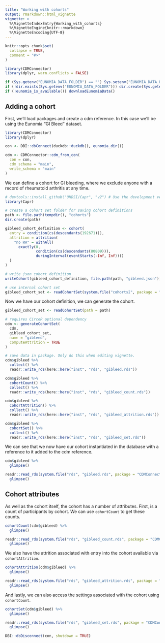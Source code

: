```yaml
---
title: "Working with cohorts"
output: rmarkdown::html_vignette
vignette: >
  %\VignetteIndexEntry{Working_with_cohorts}
  %\VignetteEngine{knitr::rmarkdown}
  %\VignetteEncoding{UTF-8}
---
```


```r

knitr::opts_chunk$set(
  collapse = TRUE,
  comment = "#>"
)

library(CDMConnector)
library(dplyr, warn.conflicts = FALSE)

if (Sys.getenv("EUNOMIA_DATA_FOLDER") == "") Sys.setenv("EUNOMIA_DATA_FOLDER" = file.path(tempdir(), "eunomia"))
if (!dir.exists(Sys.getenv("EUNOMIA_DATA_FOLDER"))) dir.create(Sys.getenv("EUNOMIA_DATA_FOLDER"))
if (!eunomia_is_available()) downloadEunomiaData()

```


## Adding a cohort

First, we'll load packages and create a cdm reference. In this case we'll be using the Eunomia "GI Bleed" dataset.

```r
library(CDMConnector)
library(dplyr)

con <- DBI::dbConnect(duckdb::duckdb(), eunomia_dir())

cdm <- CDMConnector::cdm_from_con(
  con = con,
  cdm_schema = "main",
  write_schema = "main"
)
```

We can define a cohort for GI bleeding, where we exclude anyone with a record of rheumatoid arthritis at any time.

```r
# devtools::install_github("OHDSI/Capr", "v2") # Use the development version of Capr v2
library(Capr)

# create a cohort set folder for saving cohort definitions
path <- file.path(tempdir(), "cohorts")
dir.create(path)

gibleed_cohort_definition <- cohort(
  entry = condition(cs(descendants(192671))),
  attrition = attrition(
    "no RA" = withAll(
      exactly(0,
              condition(cs(descendants(80809))),
              duringInterval(eventStarts(-Inf, Inf))))
  )
)

# write json cohort definition
writeCohort(gibleed_cohort_definition, file.path(path, "gibleed.json"))
```

```r
# use internal cohort set 
gibleed_cohort_set <- readCohortSet(system.file("cohorts2", package = "CDMConnector", mustWork = TRUE))[3,]
```

Now we have our cohort definition, we can generate the cohort.

```r
gibleed_cohort_set <- readCohortSet(path = path)
```

```r
# requires CirceR optional dependency
cdm <- generateCohortSet(
  cdm,
  gibleed_cohort_set,
  name = "gibleed",
  computeAttrition = TRUE
)
```

```r
# save data in package. Only do this when editing vignette.
cdm$gibleed %>% 
  collect() %>% 
  readr::write_rds(here::here("inst", "rds", "gibleed.rds"))

cdm$gibleed %>% 
  cohortCount() %>% 
  collect() %>% 
  readr::write_rds(here::here("inst", "rds", "gibleed_count.rds"))

cdm$gibleed %>% 
  cohortAttrition() %>% 
  collect() %>% 
  readr::write_rds(here::here("inst", "rds", "gibleed_attrition.rds"))

cdm$gibleed %>% 
  cohortSet() %>% 
  collect() %>% 
  readr::write_rds(here::here("inst", "rds", "gibleed_set.rds"))

```


We can see that we now have our cohort instantiated in the database with a reference to it added to the cdm reference.
```r
cdm$gibleed %>% 
  glimpse()
```
```r
readr::read_rds(system.file("rds", "gibleed.rds", package = "CDMConnector", mustWork = TRUE)) %>% 
  glimpse()
```



## Cohort attributes

As well as the cohort itself, the cohort has a number of attributes. First, is a count of participants by cohort. We can use `cohortCount` to get these counts.

```r
cohortCount(cdm$gibleed) %>% 
  glimpse()
```

```r
readr::read_rds(system.file("rds", "gibleed_count.rds", package = "CDMConnector", mustWork = TRUE)) %>% 
  glimpse()
```

We also have the attrition associated with entry into the cohort available via `cohortAttrition`.
```r
cohortAttrition(cdm$gibleed) %>% 
  glimpse()
```
```r
readr::read_rds(system.file("rds", "gibleed_attrition.rds", package = "CDMConnector", mustWork = TRUE)) %>% 
  glimpse()
```

And lastly, we can also access the settings associated with the cohort using `cohortCount`.
```r
cohortSet(cdm$gibleed) %>% 
  glimpse()
```

```r
readr::read_rds(system.file("rds", "gibleed_set.rds", package = "CDMConnector", mustWork = TRUE)) %>% 
  glimpse()
```

```r
DBI::dbDisconnect(con, shutdown = TRUE)
```


